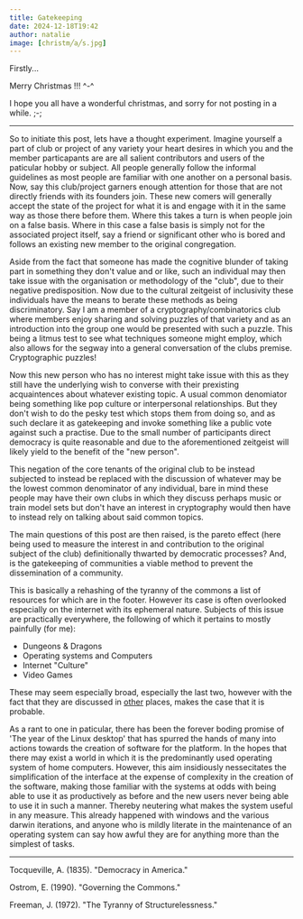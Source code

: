 ```yaml
---
title: Gatekeeping
date: 2024-12-18T19:42
author: natalie
image: [christm╱a╱s.jpg]
---
```

Firstly...

Merry Christmas !!! ^-^

I hope you all have a wonderful christmas, and sorry for not posting in a while. ;-;

---

So to initiate this post, lets have a thought experiment. Imagine yourself a part of club or project of any variety your heart desires in which you and the member particapants are are all salient contributors and users of the paticular hobby or subject. All people generally follow the informal guidelines as most people are familiar with one another on a personal basis. Now, say this club/project garners enough attention for those that are not directly friends with its founders join. These new comers will generally accept the state of the project for what it is and engage with it in the same way as those there before them. Where this takes a turn is when people join on a false basis. Where in this case a false basis is simply not for the associated project itself, say a friend or significant other who is bored and follows an existing new member to the original congregation.

Aside from the fact that someone has made the cognitive blunder of taking part in something they don't value and or like, such an individual may then take issue with the organisation or methodology of the "club", due to their negative predisposition. Now due to the cultural zeitgeist of inclusivity these individuals have the means to berate these methods as being discriminatory. Say I am a member of a cryptography/combinatorics club where members enjoy sharing and solving puzzles of that variety and as an introduction into the group one would be presented with such a puzzle. This being a litmus test to see what techniques someone might employ, which also allows for the segway into a general conversation of the clubs premise. Cryptographic puzzles!

Now this new person who has no interest might take issue with this as they still have the underlying wish to converse with their prexisting acquaintences about whatever existing topic. A usual common denomiator being something like pop culture or interpersonal relationships. But they don't wish to do the pesky test which stops them from doing so, and as such declare it as gatekeeping and invoke something like a public vote against such a practise. Due to the small number of participants direct democracy is quite reasonable and due to the aforementioned zeitgeist will likely yield to the benefit of the "new person".

This negation of the core tenants of the original club to be instead subjected to instead be replaced with the discussion of whatever may be the lowest common denominator of any individual, bare in mind these people may have their own clubs in which they discuss perhaps music or train model sets but don't have an interest in cryptography would then have to instead rely on talking about said common topics.

The main questions of this post are then raised, is the pareto effect (here being used to measure the interest in and contribution to the original subject of the club) definitionally thwarted by democratic processes? And, is the gatekeeping of communities a viable method to prevent the dissemination of a community.

This is basically a rehashing of the tyranny of the commons a list of resources for which are in the footer. However its case is often overlooked especially on the internet with its ephemeral nature. Subjects of this issue are practically everywhere, the following of which it pertains to mostly painfully (for me):

- Dungeons & Dragons
- Operating systems and Computers
- Internet "Culture"
- Video Games

These may seem especially broad, especially the last two, however with the fact that they are discussed in [other](https://koshka.love/babel/normiefication.html) places, makes the case that it is probable.

As a rant to one in paticular, there has been the forever boding promise of 'The year of the Linux desktop' that has spurred the hands of many into actions towards the creation of software for the platform. In the hopes that there may exist a world in which it is the predominantly used operating system of home computers. However, this aim insidiously nessecitates the simplification of the interface at the expense of complexity in the creation of the software, making those familiar with the systems at odds with being able to use it as productively as before and the new users never being able to use it in such a manner. Thereby neutering what makes the system useful in any measure. This already happened with windows and the various darwin iterations, and anyone who is mildly literate in the maintenance of an operating system can say how awful they are for anything more than the simplest of tasks.

---
Tocqueville, A. (1835). "Democracy in America."

Ostrom, E. (1990). "Governing the Commons."

Freeman, J. (1972). "The Tyranny of Structurelessness."
